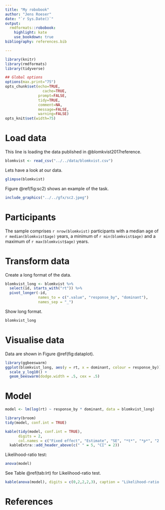 ```yaml
---
title: "My robobook"
author: "Jens Roeser"
date: "`r Sys.Date()`"
output:
  rmdformats::robobook:
    highlight: kate
    use_bookdown: true
bibliography: references.bib 

---
```


```r
library(knitr)
library(rmdformats)
library(tidyverse)

## Global options
options(max.print="75")
opts_chunk$set(echo=TRUE,
	             cache=TRUE,
               prompt=FALSE,
               tidy=TRUE,
               comment=NA,
               message=FALSE,
               warning=FALSE)
opts_knit$set(width=75)
```


# Load data

This line is loading the data published in @blomkvist2017reference.

```r
blomkvist <- read_csv("../../data/blomkvist.csv")
```

Lets have a look at our data.

```r
glimpse(blomkvist)
```

Figure \@ref(fig:sc2) shows an example of the task.

```r
include_graphics("../../gfx/sc2.jpeg")
```
# Participants

The sample comprises `r nrow(blomkvist)` participants with a median age of `r median(blomkvist$age)` years, a minimum of `r min(blomkvist$age)` and a maximum of `r max(blomkvist$age)` years.


# Transform data

Create a long format of the data.

```r
blomkvist_long <- blomkvist %>% 
  select(id, starts_with("rt")) %>% 
  pivot_longer(-id, 
               names_to = c(".value", "response_by", "dominant"), 
               names_sep = "_")
```
Show long format.

```r
blomkvist_long
```

# Visualise data

Data are shown in Figure \@ref(fig:dataplot).

```r
library(ggbeeswarm)
ggplot(blomkvist_long, aes(y = rt, x = dominant, colour = response_by)) +
  scale_y_log10() +
  geom_beeswarm(dodge.width = .5, cex = .5)
```

# Model

```r
model <- lm(log(rt) ~ response_by * dominant, data = blomkvist_long)
```

```r
library(broom)
tidy(model, conf.int = TRUE)
```

```r
kable(tidy(model, conf.int = TRUE), 
      digits = 2, 
      col.names = c("Fixed effect", "Estimate", "SE", "*t*", "*p*", "2.5%", "97.5")) %>% 
  kableExtra::add_header_above(c(" " = 5, "CI" = 2))
```

Likelihood-ratio test:

```r
anova(model)
```


See Table \@ref(tab:lrt) for Likelihood-ratio test.

```r
kable(anova(model), digits = c(0,2,2,2,3), caption = "Likelihood-ratio test", booktabs = TRUE)
```


# References

